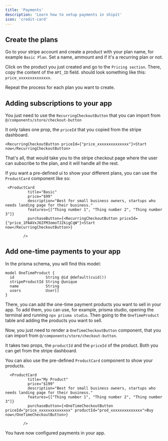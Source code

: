 ```yaml
---
title: 'Payments'
description: 'Learn how to setup payments in shipit'
icon: 'credit-card'
---
```


## Create the plans
Go to your stripe account and create a product with your plan name, for example `Basic Plan`. 
Set a name, ammount and if it's a recurring plan or not.

Click on the product you just created and go to the `Pricing section`.
There, copy the content of the `API_ID` field. should look something like this: `price_xxxxxxxxxxxxxx`.

Repeat the process for each plan you want to create.

## Adding subscriptions to your app

You just need to use the `RecurringCheckoutButton` that you can import from `@/components/store/checkout-button`

It only takes one prop, the `priceId` that you copied from the stripe dashboard.

```tsx
<RecurringCheckoutButton priceId={"price_xxxxxxxxxxxxxx"}>Start now</RecurringCheckoutButton>
```

<Check>
That's all, that would take you to the stripe checkout page where the user can subscribe to the plan, and it will handle all the rest.
</Check>

If you want a pre-defined ui to show your different plans, you can use the `ProductCard` component like so:


```tsx
 <ProductCard
          title="Basic"
          price="$99"
          description="Best for small business owners, startups who needs landing page for their business."
          features={["Thing number 1", "Thing number 2", "Thing number 3"]}
          purchaseButton={<RecurringCheckoutButton priceId={"price_1PAAVxJ6IFM3omoTJ2kigCqW"}>Start now</RecurringCheckoutButton>}

        />
 ```
## Add one-time payments to your app

In the prisma schema, you will find this model:

```prisma
model OneTimeProduct {
  id              String @id @default(cuid())
  stripeProductId String @unique
  name            String
  users           User[]
}
```

There, you can add the one-time payment products you want to sell in your app.
To add them, you can use, for example, prisma studio, opening the terminal and running `npx prisma studio`.
Then going to the `OneTimeProduct` table and adding the products you want to sell.

Now, you just need to render a `OneTimeCheckoutButton` component, that you can import from `@/components/store/checkout-button`.

It takes two props, the `productId` and the `priceId` of the product. Both you can get from the stripe dashboard.

You can also use the pre-defined `ProductCard` component to show your products.

```tsx
  <ProductCard
          title="My Product"
          price="$199"
          description="Best for small business owners, startups who needs landing page for their business."
          features={["Thing number 1", "Thing number 2", "Thing number 3"]}
          purchaseButton={<OneTimeCheckoutButton priceId="price_xxxxxxxxxxxxxx" productId="prod_xxxxxxxxxxxxxx">Buy now</OneTimeCheckoutButton>}

        />
```

<Check>
You have now configured payments in your app.
</Check>

